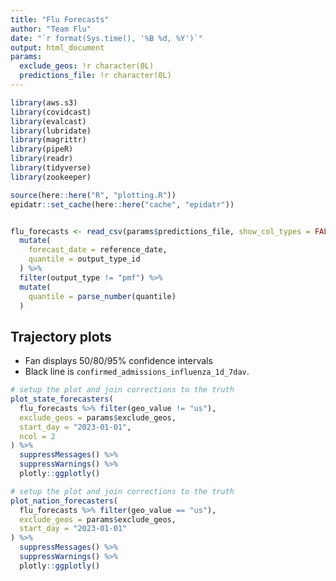 ```yaml
---
title: "Flu Forecasts"
author: "Team Flu"
date: "`r format(Sys.time(), '%B %d, %Y')`"
output: html_document
params:
  exclude_geos: !r character(0L)
  predictions_file: !r character(0L)
---
```


```r
library(aws.s3)
library(covidcast)
library(evalcast)
library(lubridate)
library(magrittr)
library(pipeR)
library(readr)
library(tidyverse)
library(zookeeper)

source(here::here("R", "plotting.R"))
epidatr::set_cache(here::here("cache", "epidatr"))


flu_forecasts <- read_csv(params$predictions_file, show_col_types = FALSE) %>%
  mutate(
    forecast_date = reference_date,
    quantile = output_type_id
  ) %>%
  filter(output_type != "pmf") %>%
  mutate(
    quantile = parse_number(quantile)
  )
```

## Trajectory plots

- Fan displays 50/80/95% confidence intervals
- Black line is `confirmed_admissions_influenza_1d_7dav`.

```r
# setup the plot and join corrections to the truth
plot_state_forecasters(
  flu_forecasts %>% filter(geo_value != "us"),
  exclude_geos = params$exclude_geos,
  start_day = "2023-01-01",
  ncol = 2
) %>%
  suppressMessages() %>%
  suppressWarnings() %>%
  plotly::ggplotly()
```

```r
# setup the plot and join corrections to the truth
plot_nation_forecasters(
  flu_forecasts %>% filter(geo_value == "us"),
  exclude_geos = params$exclude_geos,
  start_day = "2023-01-01"
) %>%
  suppressMessages() %>%
  suppressWarnings() %>%
  plotly::ggplotly()
```

